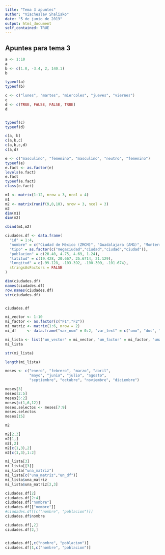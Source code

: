 ---
title: "Tema 3 apuntes"
author: "Viacheslav Shalisko"
date: "5 de junio de 2019"
output: html_document
self_contained: TRUE
---

## Apuntes para tema 3

```{r}
a <- 1:10
a
b <- c(1.0, -3.4, 2, 140.1)
b

typeof(a)
typeof(b)

c <- c("lunes", "martes", "miercoles", "jueves", "viernes")
c
d <- c(TRUE, FALSE, FALSE, TRUE)
d


typeof(c)
typeof(d)
```


```{r}
c(a, b)
c(a,b,c)
c(a,b,c,d)
c(a,d)
```

```{r}
e <- c("masculino", "femenino", "masculino", "neutro", "femenino")
typeof(e)
e.fact <- as.factor(e)
levels(e.fact)
e.fact
typeof(e.fact)
class(e.fact)
```

```{r}
m1 <- matrix(1:12, nrow = 3, ncol = 4)
m1
m2 <- matrix(runif(9,0,10), nrow = 3, ncol = 3)
m2
dim(m1)
dim(m2)

cbind(m1,m2)
```

```{r}
ciudades.df <- data.frame(
  "id" = 1:4, 
  "nombre" = c("Ciudad de México (ZMCM)", "Guadalajara (AMG)", "Monterrey (ZMM)", "León"), 
  "tipo" = as.factor(c("megaciudad","ciudad","ciudad","ciudad")),
  "poblacion" = c(20.40, 4.75, 4.69, 1.24),
  "latitud" = c(19.428, 20.667, 25.6714, 21.129),
  "longitud" = c(-99.128, -103.392, -100.309, -101.674),
  stringsAsFactors = FALSE
)

dim(ciudades.df)
names(ciudades.df)
row.names(ciudades.df)
str(ciudades.df)


ciudades.df
```

```{r}
mi_vector <- 1:10
mi_factor <- as.factor(c("F1","F2"))
mi_matriz <- matrix(1:6, nrow = 2)
mi_df     <- data.frame("var_num" = 0:2, "var_text" = c("uno", "dos", "tres"))

mi_lista <- list("un_vector" = mi_vector, "un_factor" = mi_factor, "una_matriz" = mi_matriz, "un_df" = mi_df)
mi_lista

str(mi_lista)

length(mi_lista)
```

```{r}
meses <- c("enero", "febrero", "marzo", "abril",
           "mayo", "junio", "julio", "agosto",
           "septiembre", "octubre", "noviembre", "diciembre")

```

```{r}
meses[3] 	
meses[2:5] 
meses[5:2]
meses[c(1,6,12)]
meses.selectos <- meses[7:9]
meses.selectos
meses[15]
```

```{r}
m2

m2[2,3] 
m2[1,] 
m2[,2] 
m2[c(1,3),2]
m2[c(1,3),1:2]
```

```{r}
mi_lista[3]
mi_lista[[3]]
mi_lista["una_matriz"]
mi_lista[c("una_matriz","un_df")]  
mi_lista$una_matriz
mi_lista$una_matriz[2,3]

```


```{r}
ciudades.df[2]
ciudades.df[2:4]
ciudades.df["nombre"] 
ciudades.df[["nombre"]]
#ciudades.df[[c("nombre", "poblacion")]]
ciudades.df$nombre 

ciudades.df[,2]
ciudades.df[2,]


ciudades.df[,c("nombre", "poblacion")]
ciudades.df[1,c("nombre", "poblacion")]

```

